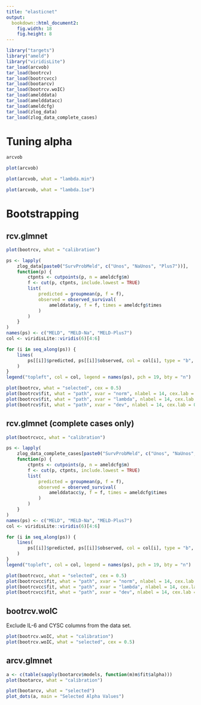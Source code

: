 ```yaml
---
title: "elasticnet"
output:
  bookdown::html_document2:
    fig.width: 18
    fig.height: 8
---
```


```r
library("targets")
library("ameld")
library("viridisLite")
tar_load(arcvob)
tar_load(bootrcv)
tar_load(bootrcvcc)
tar_load(bootarcv)
tar_load(bootrcv.woIC)
tar_load(amelddata)
tar_load(amelddatacc)
tar_load(ameldcfg)
tar_load(zlog_data)
tar_load(zlog_data_complete_cases)
```

# Tuning alpha

```r
arcvob
```

```r
plot(arcvob)
```

```r
plot(arcvob, what = "lambda.min")
```

```r
plot(arcvob, what = "lambda.1se")
```

# Bootstrapping

## rcv.glmnet

```r
plot(bootrcv, what = "calibration")

ps <- lapply(
    zlog_data[paste0("SurvProbMeld", c("Unos", "NaUnos", "Plus7"))],
    function(p) {
        ctpnts <- cutpoints(p, n = ameldcfg$m)
        f <- cut(p, ctpnts, include.lowest = TRUE)
        list(
            predicted = groupmean(p, f = f),
            observed = observed_survival(
                amelddata$y, f = f, times = ameldcfg$times
            )
        )
    }
)
names(ps) <- c("MELD", "MELD-Na", "MELD-Plus7")
col <- viridisLite::viridis(6)[4:6]

for (i in seq_along(ps)) {
    lines(
        ps[[i]]$predicted, ps[[i]]$observed, col = col[i], type = "b", pch = 19
    )
}
legend("topleft", col = col, legend = names(ps), pch = 19, bty = "n")

plot(bootrcv, what = "selected", cex = 0.5)
plot(bootrcv$fit, what = "path", xvar = "norm", nlabel = 14, cex.lab = 0.5)
plot(bootrcv$fit, what = "path", xvar = "lambda", nlabel = 14, cex.lab = 0.5)
plot(bootrcv$fit, what = "path", xvar = "dev", nlabel = 14, cex.lab = 0.5)
```

## rcv.glmnet (complete cases only)

```r
plot(bootrcvcc, what = "calibration")

ps <- lapply(
    zlog_data_complete_cases[paste0("SurvProbMeld", c("Unos", "NaUnos", "Plus7"))],
    function(p) {
        ctpnts <- cutpoints(p, n = ameldcfg$m)
        f <- cut(p, ctpnts, include.lowest = TRUE)
        list(
            predicted = groupmean(p, f = f),
            observed = observed_survival(
                amelddatacc$y, f = f, times = ameldcfg$times
            )
        )
    }
)
names(ps) <- c("MELD", "MELD-Na", "MELD-Plus7")
col <- viridisLite::viridis(6)[4:6]

for (i in seq_along(ps)) {
    lines(
        ps[[i]]$predicted, ps[[i]]$observed, col = col[i], type = "b", pch = 19
    )
}
legend("topleft", col = col, legend = names(ps), pch = 19, bty = "n")

plot(bootrcvcc, what = "selected", cex = 0.5)
plot(bootrcvcc$fit, what = "path", xvar = "norm", nlabel = 14, cex.lab = 0.5)
plot(bootrcvcc$fit, what = "path", xvar = "lambda", nlabel = 14, cex.lab = 0.5)
plot(bootrcvcc$fit, what = "path", xvar = "dev", nlabel = 14, cex.lab = 0.5)
```

## bootrcv.woIC

Exclude IL-6 and CYSC columns from the data set.

```r
plot(bootrcv.woIC, what = "calibration")
plot(bootrcv.woIC, what = "selected", cex = 0.5)
```

## arcv.glmnet

```r
a <- c(table(sapply(bootarcv$models, function(m)m$fit$alpha)))
plot(bootarcv, what = "calibration")
```
```r
plot(bootarcv, what = "selected")
plot_dots(a, main = "Selected Alpha Values")
```
